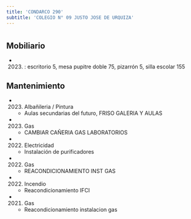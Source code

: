 ```yaml
---
title: 'CONDARCO 290'
subtitle: 'COLEGIO N° 09 JUSTO JOSE DE URQUIZA'
---
```


#


## Mobiliario

*  (2023) : escritorio 5, mesa pupitre doble 75, pizarrón 5, silla escolar 155 





## Mantenimiento

*  (2023) Albañileria / Pintura 
    + Aulas secundarias del futuro, FRISO GALERIA Y AULAS

*  (2023) Gas 
    + CAMBIAR CAÑERIA GAS LABORATORIOS

*  (2022) Electricidad 
    + Instalación de purificadores

*  (2022) Gas 
    + REACONDICIONAMIENTO INST GAS

*  (2022) Incendio 
    + Reacondicionamiento IFCI

*  (2021) Gas 
    + Reacondicionamiento instalacion gas



